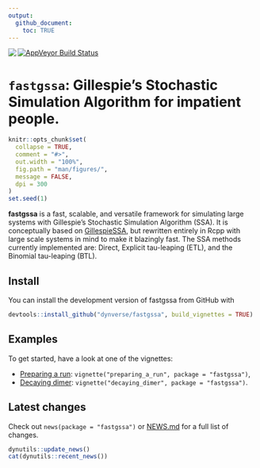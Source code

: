 ```yaml
---
output: 
  github_document:
    toc: TRUE
---
```


<!-- README.md is generated from README.Rmd. Please edit that file -->

<a href="https://travis-ci.org/dynverse/fastgssa"><img src="https://travis-ci.org/dynverse/fastgssa.svg" align="left"></a> <a href="https://codecov.io/gh/dynverse/fastgssa"> [![AppVeyor Build Status](https://ci.appveyor.com/api/projects/status/github/dynverse/fastgssa?branch=master&svg=true)](https://ci.appveyor.com/project/dynverse/fastgssa)

# `fastgssa`: Gillespie's Stochastic Simulation Algorithm for impatient people.

```r
knitr::opts_chunk$set(
  collapse = TRUE,
  comment = "#>",
  out.width = "100%",
  fig.path = "man/figures/",
  message = FALSE,
  dpi = 300
)
set.seed(1)
```

**fastgssa** is a fast, scalable, and versatile framework for simulating large systems with 
Gillespie's Stochastic Simulation Algorithm (SSA). It is conceptually based on 
[GillespieSSA](https://cran.r-project.org/web/packages/GillespieSSA/index.html),
but rewritten entirely in Rcpp with large scale systems in mind to make
it blazingly fast. The SSA methods currently implemented are: Direct, Explicit
tau-leaping (ETL), and the Binomial tau-leaping (BTL).

## Install

You can install the development version of fastgssa from GitHub with

```R
devtools::install_github("dynverse/fastgssa", build_vignettes = TRUE)
```

## Examples

To get started, have a look at one of the vignettes:

* [Preparing a run](vignettes/preparing_a_run.md): `vignette("preparing_a_run", package = "fastgssa")`,
* [Decaying dimer](vignettes/decaying_dimer.md): `vignette("decaying_dimer", package = "fastgssa")`.

## Latest changes

Check out `news(package = "fastgssa")` or [NEWS.md](inst/NEWS.md) for a full list of changes.

<!-- This section gets automatically generated from inst/NEWS.md, and also generates inst/NEWS -->

```r
dynutils::update_news()
cat(dynutils::recent_news())
```
